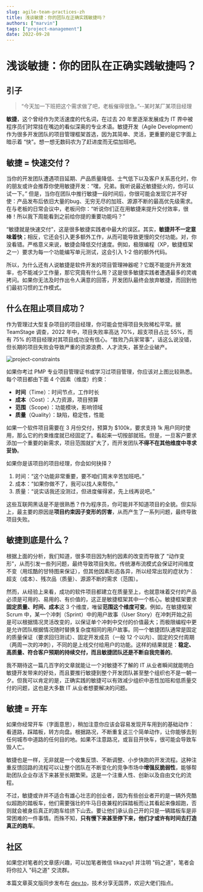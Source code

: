 ```yaml
---
slug: agile-team-practices-zh
title: 浅谈敏捷：你的团队在正确实践敏捷吗？
authors: ["marvin"]
tags: ["project-management"]
date: 2022-09-28
---
```




# 浅谈敏捷：你的团队在正确实践敏捷吗？

## 引子

> “今天加一下班把这个需求做了吧，老板催得很急。”--某时某厂某项目经理

**敏捷**，这个曾经作为灵活速度的代名词，在过去 20 年里逐渐发展成为 IT 界中被程序员们时常挂在嘴边的看似深奥的专业术语。敏捷开发（Agile Development）作为很多开发团队的项目管理框架首选，因为其简单、灵活，更重要的是它字面上暗示着 “快”。想一想无数码农为了赶进度而无偿加班吧。

## 敏捷 = 快速交付？

当你的开发团队遭遇项目延期、产品质量降低、士气低下以及客户关系恶化时，你的朋友或许会推荐你使用敏捷开发：“嘿，兄弟。我听说最近敏捷挺火的，你可以试一下。” 但是，当你在团队中推行敏捷一段时间后，你很可能会发现它并不好使：产品发布后依旧大量的bug、无穷无尽的加班、源源不断的最高优先级需求。在与老板的日常会议中，老板问你：“听说你们正在用敏捷来提升交付效率，很棒！所以我下周能看到之前给你提的重要功能吗？”

“敏捷就是快速交付”，这是很多敏捷实践者中最大的误区。其实，**敏捷并不一定意味着快**；相反，它还会引入更多额外工作，从而可能导致更慢的交付功能。对，你没看错。严格意义来说，敏捷会降低交付速度。例如，极限编程（XP，敏捷框架之一）要求为每一个功能编写单元测试，这会引入 1-2 倍的额外代码。

所以，为什么还有人说敏捷是软件开发的项目管理神器呢？它既不能提升开发效率，也不能减少工作量，那它究竟有什么用？这是很多敏捷实践者遭遇最多的灵魂拷问。如果你无法及时作出令人满意的回答，开发团队最终会放弃敏捷，而回到他们最初习惯的工作模式。

## 什么在阻止项目成功？

作为管理过大型复杂项目的项目经理，你可能会觉得项目失败稀松平常。据 TeamStage 调查，2022 年中，项目失败率高达 70%，超支项目占比 55%，而有 75% 的项目经理对其项目成功没有信心。“胜败乃兵家常事”，话这么说没错，但长期的项目失败会导致严重的资源浪费、人才流失，甚至企业破产。

![project-constraints](https://codao.crawlab.cn/images/2022-09-30-062903.png)

如果你考过 PMP 专业项目管理证书或学习过项目管理，你应该对上图比较熟悉。每个项目都由下面 4 个因素（维度）约束：

- **时间**（Time）：时间节点，工作时长
- **成本**（Cost）：人力资源，项目预算
- **范围**（Scope）：功能模块，影响领域
- **质量**（Quality）：缺陷，稳定性，性能

如果一个软件项目需要在 3 月份交付，预算为 $100k，要求支持 1k 用户同时使用，那么它的约束维度就已经固定了。看起来一切按部就班。但是，一旦客户要求添加一个重要的新需求，项目范围就扩大了，而开发团队**不得不在其他维度中寻求妥协**。

如果你是该项目的项目经理，你会如何抉择？

1. 时间：“这个功能非常重要，要不咱们周末辛苦加班吧。”
2. 成本：“如果你做不了，我可以找人来帮你。”
3. 质量：“说实话我还没测过，但进度催得紧，先上线再说吧。”

这些互联网黑话是不是很熟悉？作为程序员，你可能并不知道项目的全貌。但实际上，最主要的原因是**项目约束因子变形的厉害**，从而产生了一系列问题，最终导致项目失败。

## 敏捷到底是什么？

根据上面的分析，我们知道，很多项目因为制约因素的改变而导致了 “动作变形”，从而引发一些列问题，最终导致项目失败。传统瀑布流模式会保证时间维度不变（用炫酷的甘特图来保证），但其他因素形态各异，所以经常出现的症状为：超支（成本）、残次品（质量）、源源不断的需求（范围）。

然而，从经验上来看，成功的软件项目都建立在质量至上，也就意味着交付的产品必须是可用的、易用的、有价值的，这正是敏捷框架其中一个核心。敏捷框架要求**固定质量、时间、成本**这 3 个维度，唯留**范围这个维度可变**。例如，在敏捷框架 Scrum 中，某一个冲刺（Sprint）中的用户故事（User Story）在冲刺开始之前是可以根据情况灵活改变的，以保证单个冲刺中交付的价值最大；而极限编程中更是允许团队根据情况随时替换复杂度相同的用户故事。同一个敏捷团队通常是固定的质量保证（要求回归测试）、固定开发成员（一般 12 个以内）、固定的交付周期（两周一次的冲刺），不同的是上线交付给用户的功能。这样的结果就是：**稳定、高质量、符合客户预期的持续交付，而且敏捷团队还是不断自我完善的**。

我不期待这一篇几百字的文章就能让一个对敏捷不了解的 IT 从业者瞬间就能明白敏捷开发带来的好处，而且要推行敏捷到整个开发团队甚至整个组织也不是一朝一夕。但我可以肯定的是，正确实践的敏捷可以有效减少组织中恶性加班和低质量交付的问题，这也是大多数 IT 从业者想要解决的问题。

## 敏捷 = 开车

如果你经常开车（字面意思），稍加注意你应该会容易发现开车用到的基础动作：看道路，踩踏板，转方向盘。根据路况，不断重复这三个简单动作，让你能够去到任何城市中道路的任何目的地。如果不注意路况，或盲目开快车，很可能会导致车毁人亡。

敏捷也是一样，无非就是一个收集反馈、不断调整、小步快跑的开发流程。这种注重反馈回路的流程可以让整个团队在不断变化的竞争市场中**增强反脆弱性**，能够帮助团队企业存活下来甚至长期繁荣。这是一个注重人性、创新以及自由文化的流程。

不过，敏捷或许并不适合有雄心壮志的创业者，因为有些创业者开的是一辆外壳酷似超跑的踏板车，他们需要强壮的牛马日夜兼程的踩踏板而让其看起来像超跑，否则就会被身后真正的跑车给挤下山去。要让他们承认自己开的只是一辆踏板车是非常困难的一件事情。而殊不知，**只有慢下来甚至停下来，他们才或许有时间去打造真正的跑车**。

## 社区

如果您对笔者的文章感兴趣，可以加笔者微信 tikazyq1 并注明 "码之道"，笔者会将你拉入 "码之道" 交流群。

本篇文章英文版同步发布在 [dev.to](https://dev.to/tikazyq/talking-agile-are-you-sure-your-team-is-practicing-agile-properly-1l5)，技术分享无国界，欢迎大佬们指点。
